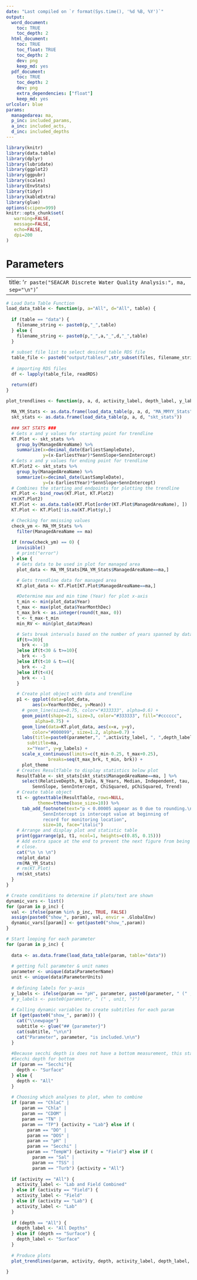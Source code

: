 ```yaml
---
date: "Last compiled on `r format(Sys.time(), '%d %B, %Y')`"
output:
  word_document:
    toc: TRUE
    toc_depth: 2
  html_document:
    toc: TRUE
    toc_float: TRUE
    toc_depth: 2
    dev: png
    keep_md: yes
  pdf_document:
    toc: TRUE
    toc_depth: 2
    dev: png
    extra_dependencies: ["float"]
    keep_md: yes
urlcolor: blue
params:
  managedarea: ma,
  p_inc: included_params,
  a_inc: included_acts,
  d_inc: included_depths
---
```


```r
library(knitr)
library(data.table)
library(dplyr)
library(lubridate)
library(ggplot2)
library(ggpubr)
library(scales)
library(EnvStats)
library(tidyr)
library(kableExtra)
library(glue)
options(scipen=999)
knitr::opts_chunk$set(
   warning=FALSE,
   message=FALSE,
   echo=FALSE,
   dpi=200
)
```



# Parameters



---
title: '`r paste("SEACAR Discrete Water Quality Analysis:", ma, sep="\n")`'
---


``` r

# Load Data Table Function
load_data_table <- function(p, a="All", d="All", table) {
  
  if (table == "data") {
    filename_string <- paste0(p,"_",table)
  } else {
    filename_string <- paste0(p,"_",a,"_",d,"_",table)
  }
  
  # subset file list to select desired table RDS file
  table_file <- paste0("output/tables/",str_subset(files, filename_string))
  
  # importing RDS files
  df <- lapply(table_file, readRDS)

  return(df)
}


```



```r

plot_trendlines <- function(p, a, d, activity_label, depth_label, y_labels, parameter) {
  
  MA_YM_Stats <- as.data.frame(load_data_table(p, a, d, "MA_MMYY_Stats"))
  skt_stats <- as.data.frame(load_data_table(p, a, d, "skt_stats"))
  
  ### SKT STATS ###
  # Gets x and y values for starting point for trendline
  KT.Plot <- skt_stats %>%
    group_by(ManagedAreaName) %>%
    summarize(x=decimal_date(EarliestSampleDate),
              y=(x-EarliestYear)*SennSlope+SennIntercept)
  # Gets x and y values for ending point for trendline
  KT.Plot2 <- skt_stats %>%
    group_by(ManagedAreaName) %>%
    summarize(x=decimal_date(LastSampleDate),
              y=(x-EarliestYear)*SennSlope+SennIntercept)
  # Combines the starting and endpoints for plotting the trendline
  KT.Plot <- bind_rows(KT.Plot, KT.Plot2)
  rm(KT.Plot2)
  KT.Plot <- as.data.table(KT.Plot[order(KT.Plot$ManagedAreaName), ])
  KT.Plot <- KT.Plot[!is.na(KT.Plot$y),]

  # Checking for mmissing values
  check_ym <- MA_YM_Stats %>%
    filter(ManagedAreaName == ma)
  
  if (nrow(check_ym) == 0) {
    invisible()
    # print("error")
  } else {
    # Gets data to be used in plot for managed area
    plot_data <- MA_YM_Stats[MA_YM_Stats$ManagedAreaName==ma,]

    # Gets trendline data for managed area
    KT.plot_data <- KT.Plot[KT.Plot$ManagedAreaName==ma,]

    #Determine max and min time (Year) for plot x-axis
    t_min <- min(plot_data$Year)
    t_max <- max(plot_data$YearMonthDec)
    t_max_brk <- as.integer(round(t_max, 0))
    t <- t_max-t_min
    min_RV <- min(plot_data$Mean)

    # Sets break intervals based on the number of years spanned by data
    if(t>=30){
      brk <- -10
    }else if(t<30 & t>=10){
      brk <- -5
    }else if(t<10 & t>=4){
      brk <- -2
    }else if(t<4){
      brk <- -1
    }

    # Create plot object with data and trendline
    p1 <- ggplot(data=plot_data,
          aes(x=YearMonthDec, y=Mean)) +
      # geom_line(size=0.75, color="#333333", alpha=0.6) +
      geom_point(shape=21, size=3, color="#333333", fill="#cccccc",
           alpha=0.75) +
      geom_line(data=KT.plot_data, aes(x=x, y=y),
          color="#000099", size=1.2, alpha=0.7) +
      labs(title=paste0(parameter,", ",activity_label, ", ",depth_label),
        subtitle=ma,
        x="Year", y=y_labels) +
      scale_x_continuous(limits=c(t_min-0.25, t_max+0.25),
                breaks=seq(t_max_brk, t_min, brk)) +
      plot_theme
    # Creates ResultTable to display statistics below plot
    ResultTable <- skt_stats[skt_stats$ManagedAreaName==ma, ] %>%
      select(RelativeDepth, N_Data, N_Years, Median, Independent, tau, p,
          SennSlope, SennIntercept, ChiSquared, pChiSquared, Trend)
    # Create table object
    t1 <- ggtexttable(ResultTable, rows=NULL,
            theme=ttheme(base_size=10)) %>%
      tab_add_footnote(text="p < 0.00005 appear as 0 due to rounding.\n
              SennIntercept is intercept value at beginning of
              record for monitoring location",
              size=10, face="italic")
    # Arrange and display plot and statistic table
    print(ggarrange(p1, t1, ncol=1, heights=c(0.85, 0.15)))
    # Add extra space at the end to prevent the next figure from being too
    # close.
    cat("\n \n \n")
    rm(plot_data)
    rm(MA_YM_Stats)
    # rm(KT.Plot)
    rm(skt_stats)
  }
}

```



```r
# Create conditions to determine if plots/text are shown
dynamic_vars <- list()
for (param in p_inc) {
  val <- ifelse(param %in% p_inc, TRUE, FALSE)
  assign(paste0("show_", param), val, envir = .GlobalEnv)
  dynamic_vars[[param]] <- get(paste0("show_",param))
}
```



```r

# Start looping for each parameter
for (param in p_inc) {
  
  data <- as.data.frame(load_data_table(param, table="data"))
  
  # getting full parameter & unit names
  parameter <- unique(data$ParameterName)
  unit <- unique(data$ParameterUnits)
  
  # defining labels for y-axis
  y_labels <- ifelse(param == "pH", parameter, paste0(parameter, " (" , unit, ")"))
  # y_labels <- paste0(parameter, " (" , unit, ")")
  
  # Calling dynamic variables to create subtitles for each param
  if (get(paste0("show_", param))) {
    cat("\\newpage")
    subtitle <- glue("## {parameter}")
    cat(subtitle, "\n\n")
    cat("Parameter", parameter, "is included.\n\n")
  }
  
  #Because secchi depth is does not have a bottom measurement, this statement skips
  #Secchi depth for bottom
  if (param == "Secchi"){
    depth <- "Surface"
  } else {
    depth <- "All"
  }
  
  # Choosing which analyses to plot, when to combine 
  if (param == "ChlaC" |
      param == "Chla" |
      param == "CDOM" |
      param == "TN" |
      param == "TP") {activity = "Lab"} else if (
        param == "DO" |
        param == "DOS" |
        param == "pH" |
        param == "Secchi" |
        param == "TempW") {activity = "Field"} else if (
          param == "Sal" |
          param == "TSS" |
          param == "Turb") {activity = "All"}
    
  if (activity == "All") {
    activity_label <- "Lab and Field Combined"
  } else if (activity == "Field") {
    activity_label <- "Field"
  } else if (activity == "Lab") {
    activity_label <- "Lab"
  }
  
  if (depth == "All") {
    depth_label <- "All Depths"
  } else if (depth == "Surface") {
    depth_label <- "Surface"
  }
  
  # Produce plots
  plot_trendlines(param, activity, depth, activity_label, depth_label, y_labels, parameter)
  
}

```


